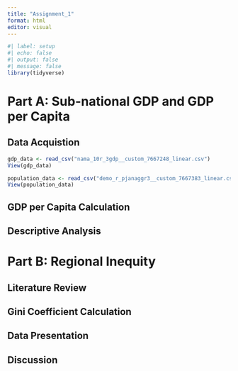 ```yaml
---
title: "Assignment_1"
format: html
editor: visual
---
```


```r
#| label: setup
#| echo: false
#| output: false
#| message: false
library(tidyverse)
```

# Part A: Sub-national GDP and GDP per Capita

## Data Acquistion

```r
gdp_data <- read_csv("nama_10r_3gdp__custom_7667248_linear.csv")
View(gdp_data)
```

```r
population_data <- read_csv("demo_r_pjanaggr3__custom_7667383_linear.csv")
View(population_data)
```

## GDP per Capita Calculation

## Descriptive Analysis

# Part B: Regional Inequity

## Literature Review

## Gini Coefficient Calculation

## Data Presentation

## Discussion
